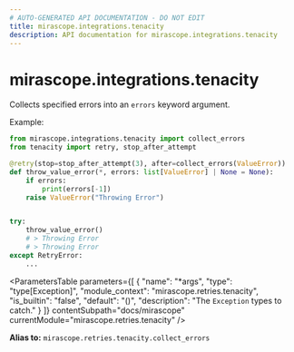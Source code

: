 ```yaml
---
# AUTO-GENERATED API DOCUMENTATION - DO NOT EDIT
title: mirascope.integrations.tenacity
description: API documentation for mirascope.integrations.tenacity
---
```


# mirascope.integrations.tenacity

Collects specified errors into an `errors` keyword argument.

Example:

```python
from mirascope.integrations.tenacity import collect_errors
from tenacity import retry, stop_after_attempt

@retry(stop=stop_after_attempt(3), after=collect_errors(ValueError))
def throw_value_error(*, errors: list[ValueError] | None = None):
    if errors:
        print(errors[-1])
    raise ValueError("Throwing Error")


try:
    throw_value_error()
    # > Throwing Error
    # > Throwing Error
except RetryError:
    ...
```

<ParametersTable
  parameters={[
  {
    "name": "*args",
    "type": "type[Exception]",
    "module_context": "mirascope.retries.tenacity",
    "is_builtin": "false",
    "default": "()",
    "description": "The `Exception` types to catch."
  }
]}
  contentSubpath="docs/mirascope"
  currentModule="mirascope.retries.tenacity"
/>

<ReturnType
  type="Callable[[RetryCallState], None]"
  moduleContext="collections.abc"
  isBuiltin={false}
  contentSubpath="docs/mirascope"
  currentModule="mirascope.retries.tenacity"
/>


**Alias to:** `mirascope.retries.tenacity.collect_errors`

